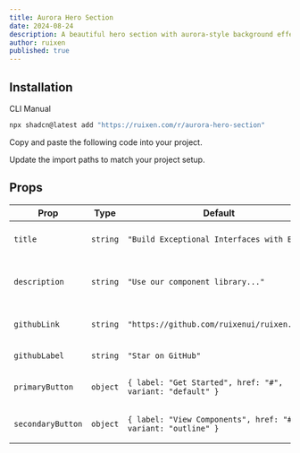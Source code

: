 ```yaml
---
title: Aurora Hero Section
date: 2024-08-24
description: A beautiful hero section with aurora-style background effects and animated elements
author: ruixen
published: true
---
```


<ComponentPreview name="aurora-hero-section-demo" />

## Installation

<Tabs defaultValue="cli">

<TabsList>
  <TabsTrigger value="cli">CLI</TabsTrigger>
  <TabsTrigger value="manual">Manual</TabsTrigger>
</TabsList>
<TabsContent value="cli">

```bash
npx shadcn@latest add "https://ruixen.com/r/aurora-hero-section"
```

</TabsContent>

<TabsContent value="manual">

<Steps>

<Step>Copy and paste the following code into your project.</Step>

<ComponentSource name="aurora-hero-section" />

<Step>Update the import paths to match your project setup.</Step>

</Steps>

</TabsContent>

</Tabs>

## Props

| Prop              | Type     | Default                                                       | Description                          |
| ----------------- | -------- | ------------------------------------------------------------- | ------------------------------------ |
| `title`           | `string` | `"Build Exceptional Interfaces with Ease"`                    | The main heading text                |
| `description`     | `string` | `"Use our component library..."`                              | The description text below the title |
| `githubLink`      | `string` | `"https://github.com/ruixenui/ruixen.com"`        | GitHub repository link               |
| `githubLabel`     | `string` | `"Star on GitHub"`                                            | GitHub button label                  |
| `primaryButton`   | `object` | `{ label: "Get Started", href: "#", variant: "default" }`     | Primary action button                |
| `secondaryButton` | `object` | `{ label: "View Components", href: "#", variant: "outline" }` | Secondary action button              |
